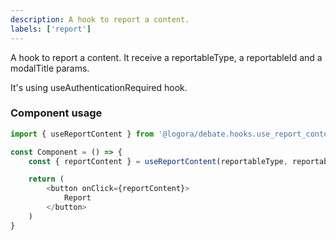 ```yaml
---
description: A hook to report a content.
labels: ['report']
---
```


A hook to report a content. It receive a reportableType, a reportableId and a modalTitle params.

It's using useAuthenticationRequired hook.

### Component usage
```js
import { useReportContent } from '@logora/debate.hooks.use_report_content';
```
```js
const Component = () => {
    const { reportContent } = useReportContent(reportableType, reportableId, modalTitle);

	return (
        <button onClick={reportContent}>
            Report
        </button>
    )
}
```